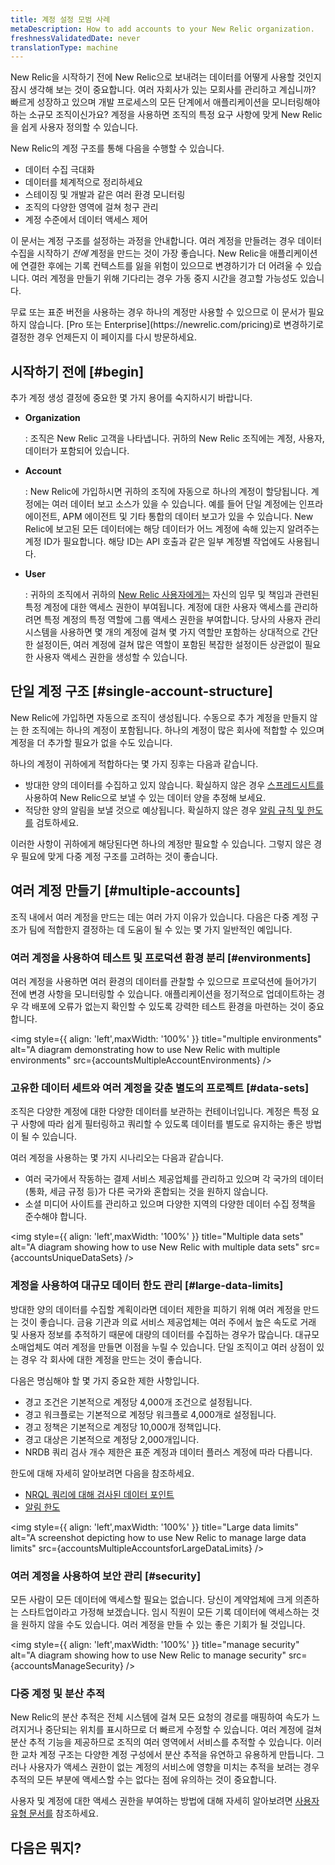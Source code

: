 ```yaml
---
title: 계정 설정 모범 사례
metaDescription: How to add accounts to your New Relic organization.
freshnessValidatedDate: never
translationType: machine
---
```






New Relic을 시작하기 전에 New Relic으로 보내려는 데이터를 어떻게 사용할 것인지 잠시 생각해 보는 것이 중요합니다. 여러 자회사가 있는 모회사를 관리하고 계십니까? 빠르게 성장하고 있으며 개발 프로세스의 모든 단계에서 애플리케이션을 모니터링해야 하는 소규모 조직이신가요? 계정을 사용하면 조직의 특정 요구 사항에 맞게 New Relic을 쉽게 사용자 정의할 수 있습니다.

New Relic의 계정 구조를 통해 다음을 수행할 수 있습니다.

* 데이터 수집 극대화
* 데이터를 체계적으로 정리하세요
* 스테이징 및 개발과 같은 여러 환경 모니터링
* 조직의 다양한 영역에 걸쳐 청구 관리
* 계정 수준에서 데이터 액세스 제어

이 문서는 계정 구조를 설정하는 과정을 안내합니다. 여러 계정을 만들려는 경우 데이터 수집을 시작하기 _전에_ 계정을 만드는 것이 가장 좋습니다. New Relic을 애플리케이션에 연결한 후에는 기록 컨텍스트를 잃을 위험이 있으므로 변경하기가 더 어려울 수 있습니다. 여러 계정을 만들기 위해 기다리는 경우 가동 중지 시간을 경고할 가능성도 있습니다.

<Callout variant="tip">
  무료 또는 표준 버전을 사용하는 경우 하나의 계정만 사용할 수 있으므로 이 문서가 필요하지 않습니다. [Pro 또는 Enterprise](https://newrelic.com/pricing)로 변경하기로 결정한 경우 언제든지 이 페이지를 다시 방문하세요.
</Callout>

## 시작하기 전에 [#begin]

추가 계정 생성 결정에 중요한 몇 가지 용어를 숙지하시기 바랍니다.

* <DNT>**Organization**</DNT>

  : 조직은 New Relic 고객을 나타냅니다. 귀하의 New Relic 조직에는 계정, 사용자, 데이터가 포함되어 있습니다.

* <DNT>**Account**</DNT>

  : New Relic에 가입하시면 귀하의 조직에 자동으로 하나의 계정이 할당됩니다. 계정에는 여러 데이터 보고 소스가 있을 수 있습니다. 예를 들어 단일 계정에는 인프라 에이전트, APM 에이전트 및 기타 통합의 데이터 보고가 있을 수 있습니다. New Relic에 보고된 모든 데이터에는 해당 데이터가 어느 계정에 속해 있는지 알려주는 계정 ID가 필요합니다. 해당 ID는 API 호출과 같은 일부 계정별 작업에도 사용됩니다.

* <DNT>**User**</DNT>

  : 귀하의 조직에서 귀하의 [New Relic 사용자에게는](/docs/accounts/accounts-billing/new-relic-one-user-management/introduction-managing-users/) 자신의 임무 및 책임과 관련된 특정 계정에 대한 액세스 권한이 부여됩니다. 계정에 대한 사용자 액세스를 관리하려면 특정 계정의 특정 역할에 그룹 액세스 권한을 부여합니다. 당사의 사용자 관리 시스템을 사용하면 몇 개의 계정에 걸쳐 몇 가지 역할만 포함하는 상대적으로 간단한 설정이든, 여러 계정에 걸쳐 많은 역할이 포함된 복잡한 설정이든 상관없이 필요한 사용자 액세스 권한을 생성할 수 있습니다.

## 단일 계정 구조 [#single-account-structure]

New Relic에 가입하면 자동으로 조직이 생성됩니다. 수동으로 추가 계정을 만들지 않는 한 조직에는 하나의 계정이 포함됩니다. 하나의 계정이 많은 회사에 적합할 수 있으며 계정을 더 추가할 필요가 없을 수도 있습니다.

하나의 계정이 귀하에게 적합하다는 몇 가지 징후는 다음과 같습니다.

* 방대한 양의 데이터를 수집하고 있지 않습니다. 확실하지 않은 경우 [스프레드시트를](https://newrelic.com/blog/nerdlog/estimate-data-cost) 사용하여 New Relic으로 보낼 수 있는 데이터 양을 추정해 보세요.
* 적당한 양의 알림을 보낼 것으로 예상됩니다. 확실하지 않은 경우 [알림 규칙 및 한도를](/docs/alerts-applied-intelligence/new-relic-alerts/learn-alerts/rules-limits-alerts) 검토하세요.

이러한 사항이 귀하에게 해당된다면 하나의 계정만 필요할 수 있습니다. 그렇지 않은 경우 필요에 맞게 다중 계정 구조를 고려하는 것이 좋습니다.

## 여러 계정 만들기 [#multiple-accounts]

조직 내에서 여러 계정을 만드는 데는 여러 가지 이유가 있습니다. 다음은 다중 계정 구조가 팀에 적합한지 결정하는 데 도움이 될 수 있는 몇 가지 일반적인 예입니다.

### 여러 계정을 사용하여 테스트 및 프로덕션 환경 분리 [#environments]

여러 계정을 사용하면 여러 환경의 데이터를 관찰할 수 있으므로 프로덕션에 들어가기 전에 변경 사항을 모니터링할 수 있습니다. 애플리케이션을 정기적으로 업데이트하는 경우 각 배포에 오류가 없는지 확인할 수 있도록 강력한 테스트 환경을 마련하는 것이 중요합니다.

<img
  style={{ align: 'left',maxWidth: '100%' }}
  title="multiple environments"
  alt="A diagram demonstrating how to use New Relic with multiple environments"
  src={accountsMultipleAccountEnvironments}
/>

### 고유한 데이터 세트와 여러 계정을 갖춘 별도의 프로젝트 [#data-sets]

조직은 다양한 계정에 대한 다양한 데이터를 보관하는 컨테이너입니다. 계정은 특정 요구 사항에 따라 쉽게 필터링하고 쿼리할 수 있도록 데이터를 별도로 유지하는 좋은 방법이 될 수 있습니다.

여러 계정을 사용하는 몇 가지 시나리오는 다음과 같습니다.

* 여러 국가에서 작동하는 결제 서비스 제공업체를 관리하고 있으며 각 국가의 데이터(통화, 세금 규정 등)가 다른 국가와 혼합되는 것을 원하지 않습니다.
* 소셜 미디어 사이트를 관리하고 있으며 다양한 지역의 다양한 데이터 수집 정책을 준수해야 합니다.

<img
  style={{ align: 'left',maxWidth: '100%' }}
  title="Multiple data sets"
  alt="A diagram showing how to use New Relic with multiple data sets"
  src={accountsUniqueDataSets}
/>

### 계정을 사용하여 대규모 데이터 한도 관리 [#large-data-limits]

방대한 양의 데이터를 수집할 계획이라면 데이터 제한을 피하기 위해 여러 계정을 만드는 것이 좋습니다. 금융 기관과 의료 서비스 제공업체는 여러 주에서 높은 속도로 거래 및 사용자 정보를 추적하기 때문에 대량의 데이터를 수집하는 경우가 많습니다. 대규모 소매업체도 여러 계정을 만들면 이점을 누릴 수 있습니다. 단일 조직이고 여러 상점이 있는 경우 각 회사에 대한 계정을 만드는 것이 좋습니다.

다음은 명심해야 할 몇 가지 중요한 제한 사항입니다.

* 경고 조건은 기본적으로 계정당 4,000개 조건으로 설정됩니다.
* 경고 워크플로는 기본적으로 계정당 워크플로 4,000개로 설정됩니다.
* 경고 정책은 기본적으로 계정당 10,000개 정책입니다.
* 경고 대상은 기본적으로 계정당 2,000개입니다.
* NRDB 쿼리 검사 개수 제한은 표준 계정과 데이터 플러스 계정에 따라 다릅니다.

한도에 대해 자세히 알아보려면 다음을 참조하세요.

* [NRQL 쿼리에 대해 검사된 데이터 포인트](/docs/query-your-data/nrql-new-relic-query-language/get-started/rate-limits-nrql-queries/#inspected-count-limits)
* [알림 한도](/docs/alerts-applied-intelligence/new-relic-alerts/learn-alerts/rules-limits-alerts/)

<img
  style={{ align: 'left',maxWidth: '100%' }}
  title="Large data limits"
  alt="A screenshot depicting how to use New Relic to manage large data limits"
  src={accountsMultipleAccountsforLargeDataLimits}
/>

### 여러 계정을 사용하여 보안 관리 [#security]

모든 사람이 모든 데이터에 액세스할 필요는 없습니다. 당신이 계약업체에 크게 의존하는 스타트업이라고 가정해 보겠습니다. 임시 직원이 모든 기록 데이터에 액세스하는 것을 원하지 않을 수도 있습니다. 여러 계정을 만들 수 있는 좋은 기회가 될 것입니다.

<img
  style={{ align: 'left',maxWidth: '100%' }}
  title="manage security"
  alt="A diagram showing how to use New Relic to manage security"
  src={accountsManageSecurity}
/>

### 다중 계정 및 분산 추적

New Relic의 분산 추적은 전체 시스템에 걸쳐 모든 요청의 경로를 매핑하여 속도가 느려지거나 중단되는 위치를 표시하므로 더 빠르게 수정할 수 있습니다. 여러 계정에 걸쳐 분산 추적 기능을 제공하므로 조직의 여러 영역에서 서비스를 추적할 수 있습니다. 이러한 교차 계정 구조는 다양한 계정 구성에서 분산 추적을 유연하고 유용하게 만듭니다. 그러나 사용자가 액세스 권한이 없는 계정의 서비스에 영향을 미치는 추적을 보려는 경우 추적의 모든 부분에 액세스할 수는 없다는 점에 유의하는 것이 중요합니다.

사용자 및 계정에 대한 액세스 권한을 부여하는 방법에 대해 자세히 알아보려면 [사용자 유형 문서를](/docs/accounts/accounts-billing/new-relic-one-user-management/user-type/) 참조하세요.

## 다음은 뭐지?

<DocTiles>
  <DocTile
    path="https://docs.newrelic.com/docs/accounts/accounts-billing/account-structure/add-accounts/"
    title="Add an account"
  />

  <DocTile
    path="https://newrelic.com/pricing"
    title="Learn more about pricing"
  />

  <DocTile
    path="https://docs.newrelic.com/docs/accounts/accounts-billing/new-relic-one-user-management/introduction-managing-users/"
    title="Learn about how to manage users"
  />
</DocTiles>